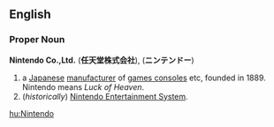 ==English==
===Proper Noun===
{{wikipedia}}
'''Nintendo Co.,Ltd. ''' ('''任天堂株式会社'''), ('''ニンテンドー''')
# a [[Japanese]] [[manufacturer]] of [[games console]]s etc, founded in 1889. Nintendo means ''Luck of Heaven''.
# (''historically'') [[Nintendo Entertainment System]].

[[hu:Nintendo]]